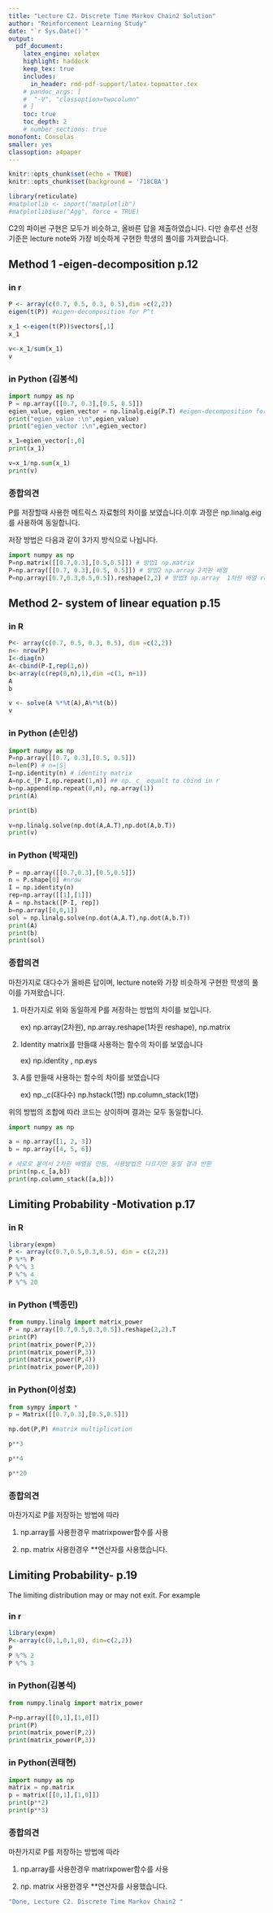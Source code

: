 ```yaml
---
title: "Lecture C2. Discrete Time Markov Chain2 Solution"  
author: "Reinforcement Learning Study"  
date: "`r Sys.Date()`"  
output:   
  pdf_document:  
    latex_engine: xelatex
    highlight: haddock  
    keep_tex: true  
    includes:
      in_header: rmd-pdf-support/latex-topmatter.tex
    # pandoc_args: [
    #  "-V", "classoption=twocolumn"
    # ]
    toc: true   
    toc_depth: 2  
    # number_sections: true  
monofont: Consolas
smaller: yes
classoption: a4paper
---
```


```r
knitr::opts_chunk$set(echo = TRUE)
knitr::opts_chunk$set(background = '718CBA')  
```

```r
library(reticulate)
#matplotlib <- import("matplotlib")
#matplotlib$use("Agg", force = TRUE)
```

\newpage

C2의 파이썬 구현은 모두가 비슷하고, 올바른 답을 제출하였습니다. 다만 솔루션 선정 기준은 lecture note와 가장 비슷하게 구현한 학생의 풀이를 가져왔습니다.

## Method 1 -eigen-decomposition p.12 

### in r 
```r
P <- array(c(0.7, 0.5, 0.3, 0.5),dim =c(2,2))
eigen(t(P)) #eigen-decomposition for P^t
```

```r
x_1 <-eigen(t(P))$vectors[,1]
x_1
```

```r
v<-x_1/sum(x_1)
v
```
\newpage

### in Python (김봉석)
```python
import numpy as np
P = np.array([[0.7, 0.3],[0.5, 0.5]])
egien_value, egien_vector = np.linalg.eig(P.T) #eigen-decomposition for P^t
print("egien_value :\n",egien_value)
print("egien_vector :\n",egien_vector)
```


```python
x_1=egien_vector[:,0]
print(x_1)
```

```python
v=x_1/np.sum(x_1)
print(v)
```

### 종합의견 

P를 저장할때 사용한  메트릭스 자료형의 차이를 보였습니다.이후 과정은 np.linalg.eig 를 사용하여 동일합니다.

저장 방법은 다음과 같이 3가지 방식으로 나뉩니다. 

```python
import numpy as np
P=np.matrix([[0.7,0.3],[0.5,0.5]]) # 방법1 np.matrix 
P=np.array([[0.7, 0.3],[0.5, 0.5]]) # 방법2 np.array 2차원 배열 
P=np.array([0.7,0.3,0.5,0.5]).reshape(2,2) # 방법3 np.array  1차원 배열 reshape
```


\newpage

## Method 2- system of linear equation p.15

### in R 
```r
P<- array(c(0.7, 0.5, 0.3, 0.5), dim =c(2,2))
n<- nrow(P)
I<-diag(n)
A<-cbind(P-I,rep(1,n))
b<-array(c(rep(0,n),1),dim =c(1, n+1))
A
b
```

```r
v <- solve(A %*%t(A),A%*%t(b))
v
```

\newpage
### in Python (손민상)

```python
import numpy as np
P=np.array([[0.7, 0.3],[0.5, 0.5]])
n=len(P) # n=|S|
I=np.identity(n) # identity matrix 
A=np.c_[P-I,np.repeat(1,n)] ## np._c_ equalt to cbind in r
b=np.append(np.repeat(0,n), np.array(1))
print(A)
```


```python
print(b)
```


```python
v=np.linalg.solve(np.dot(A,A.T),np.dot(A,b.T))
print(v)
```

### in Python (박재민)
```python
P = np.array([[0.7,0.3],[0.5,0.5]])
n = P.shape[0] #nrow
I = np.identity(n)
rep=np.array([[1],[1]])
A = np.hstack([P-I, rep])
b=np.array([0,0,1])
sol = np.linalg.solve(np.dot(A,A.T),np.dot(A,b.T))
print(A)
print(b)
print(sol)
```

### 종합의견 
 마찬가지로 대다수가 올바른 답이며, lecture note와 가장 비슷하게 구현한 학생의 풀이를 가져왔습니다.
 
1. 마찬가지로 위와 동일하게 P를 저장하는 방법의 차이를 보입니다.

    ex) np.array(2차원),  np.array.reshape(1차원 reshape), np.matrix


2. Identity matrix를 만들떄 사용하는 함수의 차이를 보였습니다 

    ex) np.identity , np.eys


3. A를 만들때 사용하는 함수의 차이를 보였습니다 

    ex) np._c(대다수) np.hstack(1명) np.column_stack(1명) 
  
위의 방법의 조합에 따라 코드는 상이하며 결과는 모두 동일합니다. 

```python
import numpy as np

a = np.array([1, 2, 3])
b = np.array([4, 5, 6])

# 세로로 붙여서 2차원 배열을 만듬, 사용방법은 다르지만 동일 결과 반환
print(np.c_[a,b])
print(np.column_stack([a,b])) 
```


\newpage

## Limiting Probability -Motivation p.17


### in R
```r
library(expm)
P <- array(c(0.7,0.5,0.3,0.5), dim = c(2,2))
P %*% P
P %^% 3
P %^% 4
P %^% 20
```


\newpage
### in Python (백종민)

```python
from numpy.linalg import matrix_power
P = np.array([0.7,0.5,0.3,0.5]).reshape(2,2).T
print(P)
print(matrix_power(P,2))
print(matrix_power(P,3))
print(matrix_power(P,4))
print(matrix_power(P,20))
```

\newpage
### in Python(이성호)

```python
from sympy import *
p = Matrix([[0.7,0.3],[0.5,0.5]])
```

```python
np.dot(P,P) #matrix multiplication
```

```python
p**3
```

```python
p**4
```


```python
p**20
```


### 종합의견 

마찬가지로 P를 저장하는 방법에 따라 

1. np.array를 사용한경우 matrixpower함수를 사용 

2. np. matrix 사용한경우 **연산자를 사용했습니다.


\newpage

## Limiting Probability- p.19

The limiting distribution may or may not exit. For example 

### in r 

```r
library(expm)
P<-array(c(0,1,0,1,0), dim=c(2,2))
P
P %^% 2
P %^% 3
```


\newpage
### in Python(김봉석)
```python
from numpy.linalg import matrix_power

P=np.array([[0,1],[1,0]])
print(P)
print(matrix_power(P,2))
print(matrix_power(P,3))
```

### in Python(권태현)
```python
import numpy as np
matrix = np.matrix
p = matrix([[0,1],[1,0]])
print(p**2)
print(p**3)
```

### 종합의견

마찬가지로 P를 저장하는 방법에 따라 

1. np.array를 사용한경우 matrixpower함수를 사용 

2. np. matrix 사용한경우 **연산자를 사용했습니다.

```r
"Done, Lecture C2. Discrete Time Markov Chain2 "
```
